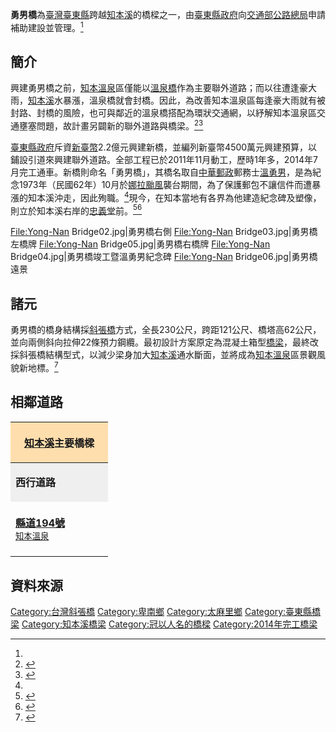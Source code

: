 {{coord|22.694525|121.016126|display=title|format=dms|scale:10000}}
{{Infobox_Bridge
|bridge_name  = 勇男橋
|image        = Yong-Nan Bridge01.jpg
|image_size   = 300px
|caption      = 勇男橋遠觀
|official_name= 勇男橋
|carries      = 地方道路
|crosses      = [[知本溪|知本溪]]
|locale       = [[卑南鄉|卑南鄉]]
|maint        = [[臺東縣政府|臺東縣政府]]
|length       = {{convert|233|m|ft|0}}
|width        = {{convert|15|m|ft|0}}
|design       =[[斜張橋|斜張橋]]
|open         = 2014年7月底
|closed       = 
|coordinates  = {{coord|22.694525|N|121.016126|E|scale:10000}}
}}

'''勇男橋'''為[[臺灣|臺灣]][[臺東縣|臺東縣]]跨越[[知本溪|知本溪]]的橋樑之一，由[[臺東縣政府|臺東縣政府]]向[[交通部公路總局|交通部公路總局]]申請補助建設並管理。<ref name="udn"/>

== 簡介 ==
興建勇男橋之前，[[知本溫泉|知本溫泉]]區僅能以[[溫泉橋|溫泉橋]]作為主要聯外道路；而以往遭逢豪大雨，[[知本溪|知本溪]]水暴漲，溫泉橋就會封橋。因此，為改善知本溫泉區每逢豪大雨就有被封路、封橋的風險，也可與鄰近的溫泉橋搭配為環狀交通網，以紓解知本溫泉區交通壅塞問題，故計畫另闢新的聯外道路與橋梁。<ref name="udn">{{cite web |url=http://udn.com/NEWS/DOMESTIC/DOM1/8921450.shtml |title=udn聯合新聞網-台東知本勇男橋 越夜越美麗…|date=2014-07 |accessdate=2014-07 }}</ref><ref>{{cite web |url=http://www.taitung.gov.tw/Personnel/News_Content.aspx?n=E4FA0485B2A5071E&sms=E13057BB37942D3F&s=3170FD9AA9C6EAB6 |title=台東縣政府建設處-知本勇男橋通車啟用典禮 溫勇男家屬到場見證黃縣長期知本溫泉百年風華再現|date=2014-07 |accessdate=2014-07 }}</ref>

[[臺東縣政府|臺東縣政府]]斥資[[新臺幣|新臺幣]]2.2億元興建新橋，並編列新臺幣4500萬元興建預算，以鋪設引道來興建聯外道路。全部工程已於2011年11月動工，歷時1年多，2014年7月完工通車。新橋則命名「勇男橋」，其橋名取自[[中華郵政|中華郵政]]郵務士[[溫勇男|溫勇男]]，是為紀念1973年（民國62年）10月於[[1973年太平洋颱風季#颱風娜拉_(Nora)|娜拉颱風]]襲台期間，為了保護郵包不讓信件而遭暴漲的知本溪沖走，因此殉職。<ref name="chinatimes"/>現今，在知本當地有各界為他建造紀念碑及塑像，則立於知本溪右岸的[[忠義堂|忠義堂]]前。<ref name="chinatimes">{{cite web |url=http://www.chinatimes.com/newspapers/20140702000628-260107 |title=中時電子報-紀念殉職郵差 勇男橋通車|date=2014-07 |accessdate=2014-07 }}</ref><ref>{{cite web |url=http://g2e.nat.gov.tw/CommunityPost/Detail/dbdc862c-cf08-446a-87ea-35079b78db42 |title=中華郵政消息 - 台東知本溪新建「勇男橋」紀念忠勇郵務士 |date=2014-07 |accessdate=2014-07 }}{{dead link|date=2017年11月 |bot=InternetArchiveBot |fix-attempted=yes }}</ref>

<gallery>
File:Yong-Nan Bridge02.jpg|勇男橋右側
File:Yong-Nan Bridge03.jpg|勇男橋左橋牌
File:Yong-Nan Bridge05.jpg|勇男橋右橋牌
File:Yong-Nan Bridge04.jpg|勇男橋竣工暨溫勇男紀念碑
File:Yong-Nan Bridge06.jpg|勇男橋遠景

</gallery>

== 諸元 ==

勇男橋的橋身結構採[[斜張橋|斜張橋]]方式，全長230公尺，跨距121公尺、橋塔高62公尺，並向兩側斜向拉伸22條預力鋼纜。最初設計方案原定為混凝土箱型[[橋梁|橋梁]]，最終改採斜張橋結構型式，以減少梁身加大[[知本溪|知本溪]]通水斷面，並將成為[[知本溫泉|知本溫泉]]區景觀風貌新地標。<ref>{{cite web |url=http://www.cna.com.tw/postwrite/Detail/151552.aspx#.VDKdsfmSzxw |title=中央通訊社-知本商圈新地標 勇男橋帶動觀光發展|date=2014-07 |accessdate=2014-07 }}</ref>

== 相鄰道路 ==
{|  class="toccolours" border="1" cellpadding="4" style="margin: 0 auto; border-collapse: collapse; text-align: center; white-space:nowrap;"
|-  
! colspan="3" style="background: #ffdead;" | '''[[知本溪|知本溪]]主要橋樑'''
|-
| style="background: #efefef;" | '''西行道路'''
| colspan="1" style= "background: #efefef;"    |'''[[知本溪|知本溪]]'''
| style="background: #efefef;" | '''東行道路'''
|-
| style="width:140px; height:88px; color: #A9A9A9;" |  '''[[縣道194號|縣道194號]]'''<br /><small>[[知本溫泉|知本溫泉]]</small>
| style="width:200px; height:75px;" | '''勇男橋'''<br /><small>''往''</small><br /><small>''←[[卑南鄉|卑南鄉]]　　　　[[太麻里鄉|太麻里鄉]]→''</small>
| style="width:140px; height:75px;" | '''[[縣道194號|縣道194號]]'''<br /><small>[[南迴公路|南迴公路]]（往南）、[[臺東市|臺東市區]]（往北）</small>
{| border="0"
|}
|}

== 資料來源 ==
{{commons category|Yongnan Bridge}}
<div class="references-small">
<references />
</div>

[[Category:台灣斜張橋|Category:台灣斜張橋]]
[[Category:卑南鄉|Category:卑南鄉]]
[[Category:太麻里鄉|Category:太麻里鄉]]
[[Category:臺東縣橋梁|Category:臺東縣橋梁]]
[[Category:知本溪橋梁|Category:知本溪橋梁]]
[[Category:冠以人名的橋樑|Category:冠以人名的橋樑]]
[[Category:2014年完工橋梁|Category:2014年完工橋梁]]